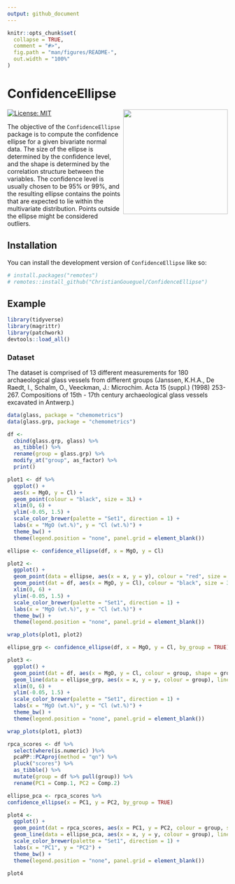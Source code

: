 ```yaml
---
output: github_document
---
```


<!-- README.md is generated from README.Rmd. Please edit that file -->

```r
knitr::opts_chunk$set(
  collapse = TRUE,
  comment = "#>",
  fig.path = "man/figures/README-",
  out.width = "100%"
)
```

# ConfidenceEllipse

<img src="man/figures/logo.png" align="right" height="239" alt="" />

<!-- badges: start -->
[![License:
MIT](https://img.shields.io/badge/License-MIT-blue.svg)](https://opensource.org/licenses/MIT)
<!-- badges: end -->

The objective of the `ConfidenceEllipse` package is to compute the confidence ellipse for a given bivariate normal data. The size of the ellipse is determined by the confidence level, and the shape is determined by the correlation structure between the variables. The confidence level is usually chosen to be 95% or 99%, and the resulting ellipse contains the points that are expected to lie within the multivariate distribution. Points outside the ellipse might be considered outliers.

## Installation

You can install the development version of `ConfidenceEllipse` like so:

``` r
# install.packages("remotes")
# remotes::install_github("ChristianGoueguel/ConfidenceEllipse")
```

## Example

```r
library(tidyverse)
library(magrittr)
library(patchwork)
devtools::load_all()
```

### Dataset

The dataset is comprised of 13 different measurements for 180
archaeological glass vessels from different groups (Janssen, K.H.A., De
Raedt, I., Schalm, O., Veeckman, J.: Microchim. Acta 15 (suppl.) (1998)
253-267. Compositions of 15th - 17th century archaeological glass
vessels excavated in Antwerp.)

```r
data(glass, package = "chemometrics")
data(glass.grp, package = "chemometrics")
```

```r
df <-
  cbind(glass.grp, glass) %>%
  as_tibble() %>%
  rename(group = glass.grp) %>%
  modify_at("group", as_factor) %>%
  print()
```

```r
plot1 <- df %>%
  ggplot() +
  aes(x = MgO, y = Cl) +
  geom_point(colour = "black", size = 3L) +
  xlim(0, 6) +
  ylim(-0.05, 1.5) +
  scale_color_brewer(palette = "Set1", direction = 1) +
  labs(x = "MgO (wt.%)", y = "Cl (wt.%)") +
  theme_bw() +
  theme(legend.position = "none", panel.grid = element_blank())
```

```r
ellipse <- confidence_ellipse(df, x = MgO, y = Cl)
```

```r
plot2 <- 
  ggplot() +
  geom_point(data = ellipse, aes(x = x, y = y), colour = "red", size = .1) +
  geom_point(dat = df, aes(x = MgO, y = Cl), colour = "black", size = 3L) +
  xlim(0, 6) +
  ylim(-0.05, 1.5) +
  scale_color_brewer(palette = "Set1", direction = 1) +
  labs(x = "MgO (wt.%)", y = "Cl (wt.%)") +
  theme_bw() +
  theme(legend.position = "none", panel.grid = element_blank())
```

```r
wrap_plots(plot1, plot2)
```

```r
ellipse_grp <- confidence_ellipse(df, x = MgO, y = Cl, by_group = TRUE)
```

```r
plot3 <- 
  ggplot() +
  geom_point(dat = df, aes(x = MgO, y = Cl, colour = group, shape = group), size = 3L) +
  geom_line(data = ellipse_grp, aes(x = x, y = y, colour = group), linewidth = .1) +
  xlim(0, 6) +
  ylim(-0.05, 1.5) +
  scale_color_brewer(palette = "Set1", direction = 1) +
  labs(x = "MgO (wt.%)", y = "Cl (wt.%)") +
  theme_bw() +
  theme(legend.position = "none", panel.grid = element_blank())
```

```r
wrap_plots(plot1, plot3)
```

```r
rpca_scores <- df %>% 
  select(where(is.numeric) )%>% 
  pcaPP::PCAproj(method = "qn") %>%
  pluck("scores") %>%
  as_tibble() %>%
  mutate(group = df %>% pull(group)) %>%
  rename(PC1 = Comp.1, PC2 = Comp.2) 
```

```r
ellipse_pca <- rpca_scores %>%
confidence_ellipse(x = PC1, y = PC2, by_group = TRUE)
```

```r
plot4 <- 
  ggplot() +
  geom_point(dat = rpca_scores, aes(x = PC1, y = PC2, colour = group, shape = group), size = 3L) +
  geom_line(data = ellipse_pca, aes(x = x, y = y, colour = group), linewidth = .1) +
  scale_color_brewer(palette = "Set1", direction = 1) +
  labs(x = "PC1", y = "PC2") +
  theme_bw() +
  theme(legend.position = "none", panel.grid = element_blank())
```

```r
plot4
```



















